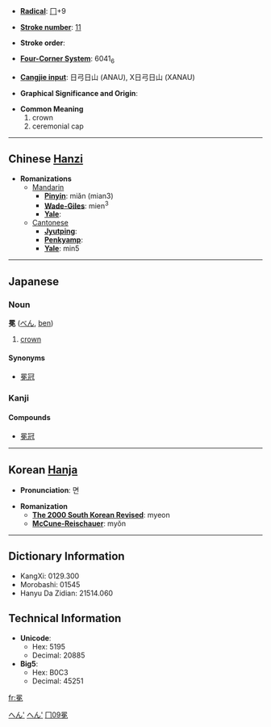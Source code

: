 * '''[[Wiktionary:Chinese radical index| Radical]]''': [[Wiktionary:Chinese radical index 冂|冂]]+9

* '''[[Wiktionary:Chinese total strokes index|Stroke number]]''': [[Wiktionary:Chinese total strokes index 11|11]]

* '''Stroke order''': 

* '''[[Wiktionary:Chinese four corner index|Four-Corner System]]''': 6041<sub>6</sub>

* '''[[Wiktionary:Chinese Cangjie index|Cangjie input]]''': 日弓日山 (ANAU), X日弓日山 (XANAU)

* '''Graphical Significance and Origin''': 

* '''Common Meaning'''
*#crown
*# ceremonial cap


----

== Chinese [[Hanzi]] ==

* '''Romanizations'''
** [[Mandarin]]
*** '''[[Pinyin]]''': miǎn (mian3)
*** '''[[Wade-Giles]]''': mien<sup>3</sup>
*** '''[[Yale]]''': 
**[[Cantonese]]
***'''[[Jyutping]]''':
***'''[[Penkyamp]]''': 
***'''[[Yale]]''': min5


----

== Japanese ==
[[Category:Japanese language|へん']]
===Noun===
[[Category:Japanese nouns|へん']]
'''冕''' ([[べん]], [[ben]])
# [[crown]]
====Synonyms====
*[[冕冠]]


===Kanji===
{{kanji|[[べん]] ([[ben]]), [[めん]] ([[men]])|[[かんむり]] ([[kammuri]])}}
====Compounds====
*[[冕冠]]

----

== Korean [[Hanja]] ==

* '''Pronunciation''': 면

* '''Romanization'''
** '''[[The 2000 South Korean Revised Romanization|The 2000 South Korean Revised]]''': myeon
** '''[[McCune-Reischauer]]''': myŏn

----

== Dictionary Information ==

* KangXi: 0129.300
* Morobashi: 01545
* Hanyu Da Zidian: 21514.060

== Technical Information ==

* '''Unicode''':
** Hex: 5195
** Decimal: 20885
* '''Big5''':
** Hex: B0C3
** Decimal: 45251

[[Category:Japanese kanji|冂09冕]]

[[fr:冕]]